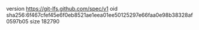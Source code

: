 version https://git-lfs.github.com/spec/v1
oid sha256:6f467cfef45e6f0eb8521ae1eea01ee50125297e66faa0e98b38328af0597b05
size 182790
